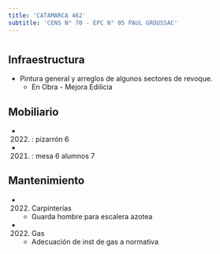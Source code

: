 ```yaml
---
title: 'CATAMARCA 462'
subtitle: 'CENS N° 70 - EPC N° 05 PAUL GROUSSAC'
---
```


#
## Infraestructura

* Pintura general y arreglos de algunos sectores de revoque. 
    + En Obra - Mejora Edilicia 


## Mobiliario

*  (2022) : pizarrón 6 

*  (2021) : mesa 6 alumnos 7 





## Mantenimiento

*  (2022) Carpinterías 
    + Guarda hombre para escalera azotea

*  (2022) Gas 
    + Adecuación de inst de gas a normativa







